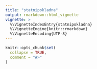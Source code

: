 ```yaml
---
title: "statnipokladna"
output: rmarkdown::html_vignette
vignette: >
  %\VignetteIndexEntry{statnipokladna}
  %\VignetteEngine{knitr::rmarkdown}
  %\VignetteEncoding{UTF-8}
---
```


```r
knitr::opts_chunk$set(
  collapse = TRUE,
  comment = "#>"
)
```


